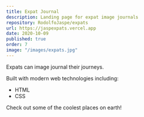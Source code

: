 ```yaml
---
title: Expat Journal
description: Landing page for expat image journals
repository: RodolfoJaspe/expats
url: https://jaspexpats.vercel.app
date: 2020-10-09
published: true
order: 7
image: "/images/expats.jpg"
---
```


Expats can image journal their journeys.

Built with modern web technologies including:

- HTML
- CSS

Check out some of the coolest places on earth!

